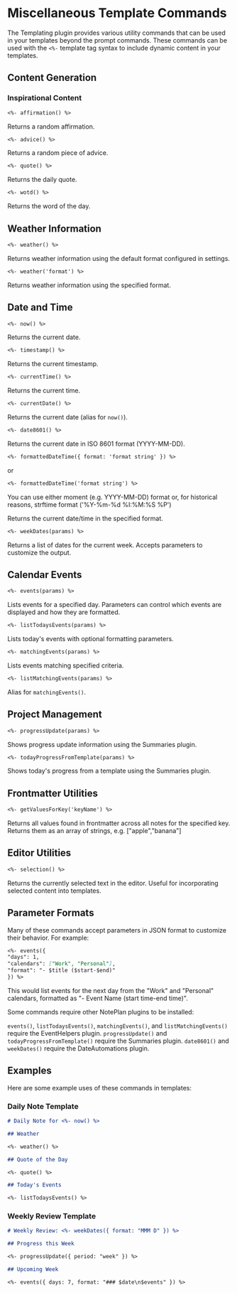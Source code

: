 
# Miscellaneous Template Commands

The Templating plugin provides various utility commands that can be used in your templates beyond the prompt commands. These commands can be used with the `<%-` template tag syntax to include dynamic content in your templates.

## Content Generation

### Inspirational Content

```markdown
<%- affirmation() %>
```

Returns a random affirmation.

```markdown
<%- advice() %>
```

Returns a random piece of advice.

```markdown
<%- quote() %>
```

Returns the daily quote.

```markdown
<%- wotd() %>
```

Returns the word of the day.

## Weather Information

```markdown
<%- weather() %>
```

Returns weather information using the default format configured in settings.

```markdown
<%- weather('format') %>
```

Returns weather information using the specified format.

## Date and Time

```markdown
<%- now() %>
```

Returns the current date.

```markdown
<%- timestamp() %>
```

Returns the current timestamp.

```markdown
<%- currentTime() %>
```

Returns the current time.

```markdown
<%- currentDate() %>
```

Returns the current date (alias for `now()`).

```markdown
<%- date8601() %>
```

Returns the current date in ISO 8601 format (YYYY-MM-DD).

```markdown
<%- formattedDateTime({ format: 'format string' }) %>
```

or

```markdown
<%- formattedDateTime('format string') %>
```
<Callout type="info">
You can use either moment (e.g. YYYY-MM-DD) format or, for historical reasons, strftime format ('%Y-%m-%d %I:%M:%S %P') 
</Callout>

Returns the current date/time in the specified format.

```markdown
<%- weekDates(params) %>
```

Returns a list of dates for the current week. Accepts parameters to customize the output.

## Calendar Events

```markdown
<%- events(params) %>
```

Lists events for a specified day. Parameters can control which events are displayed and how they are formatted.

```markdown
<%- listTodaysEvents(params) %>
```

Lists today's events with optional formatting parameters.

```markdown
<%- matchingEvents(params) %>
```

Lists events matching specified criteria.

```markdown
<%- listMatchingEvents(params) %>
```

Alias for `matchingEvents()`.

## Project Management

```markdown
<%- progressUpdate(params) %>
```

Shows progress update information using the Summaries plugin.

```markdown
<%- todayProgressFromTemplate(params) %>
```

Shows today's progress from a template using the Summaries plugin.

## Frontmatter Utilities

```markdown
<%- getValuesForKey('keyName') %>
```

Returns all values found in frontmatter across all notes for the specified key. Returns them as an array of strings, e.g. ["apple","banana"]

## Editor Utilities

```markdown
<%- selection() %>
```

Returns the currently selected text in the editor. Useful for incorporating selected content into templates.

## Parameter Formats

Many of these commands accept parameters in JSON format to customize their behavior. For example:

```markdown
<%- events({
"days": 1,
"calendars": ["Work", "Personal"],
"format": "- $title ($start-$end)"
}) %>
```

This would list events for the next day from the "Work" and "Personal" calendars, formatted as "- Event Name (start time-end time)".

<Callout type="warning" title="Plugin Dependencies">
Some commands require other NotePlan plugins to be installed:

`events()`, `listTodaysEvents()`, `matchingEvents()`, and `listMatchingEvents()` require the EventHelpers plugin.
`progressUpdate()` and `todayProgressFromTemplate()` require the Summaries plugin.
`date8601()` and `weekDates()` require the DateAutomations plugin.

  </Callout>

## Examples

Here are some example uses of these commands in templates:

### Daily Note Template

```markdown
# Daily Note for <%- now() %>

## Weather

<%- weather() %>

## Quote of the Day

<%- quote() %>

## Today's Events

<%- listTodaysEvents() %>

```

### Weekly Review Template

```markdown
# Weekly Review: <%- weekDates({ format: "MMM D" }) %>

## Progress this Week

<%- progressUpdate({ period: "week" }) %>

## Upcoming Week

<%- events({ days: 7, format: "### $date\n$events" }) %>
```
